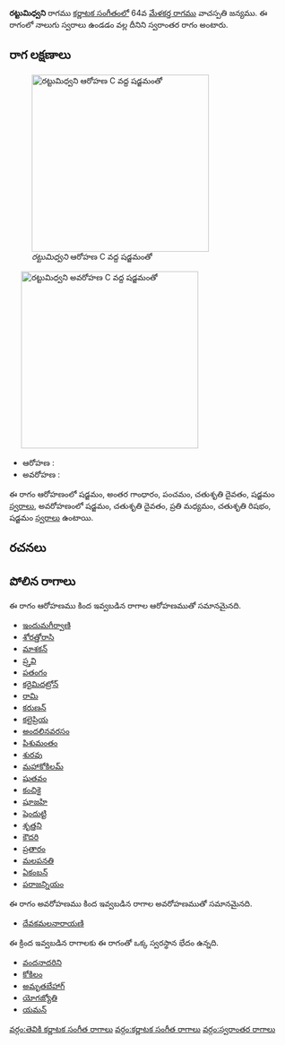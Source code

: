 {{Infobox ragam
	| name          	= రట్టుమిధ్వని
	| synonym	    	= 
	| mela          	= 
	| chakra        	= 
	| janaka        	= 
	| type          	= స్వరాంతర
	| arohanam      	= {{svaraC|S|G3|P|D2|S'}} 
	| avarohanam    	= {{svaraC|S'|D2|M2|R2|S}}
	| jeeva         	=
	| chhaya        	=
	| nyasa         	=
	| vishesha      	= 
	| equivalent  		= 
}}
{{కర్ణాటక సంగీత రాగాలు}}
'''రట్టుమిధ్వని''' రాగము [[కర్ణాటక సంగీతం]]లో 64వ [[మేళకర్త రాగము]] వాచస్పతి జన్యము.  ఈ రాగంలో నాలుగు స్వరాలు ఉండడం వల్ల దీనిని స్వరాంతర రాగం అంటారు.


==రాగ లక్షణాలు==
[[Image:rattumidhvani_ar_kb2wiki.png|thumb|right|316px|''రట్టుమిధ్వని'' ఆరోహణ C వద్ద షడ్జమంతో]]
	[[Image:rattumidhvani_av_kb2wiki.png|thumb|right|316px|''రట్టుమిధ్వని'' అవరోహణ C వద్ద షడ్జమంతో]]

* ఆరోహణ : {{svaraC|S|G3|P|D2|S'}} 
* అవరోహణ : {{svaraC|S'|D2|M2|R2|S}}

ఈ రాగం ఆరోహణంలో షడ్జమం, అంతర గాంధారం, పంచమం, చతుశృతి దైవతం, షడ్జమం [[స్వరాలు]], అవరోహణంలో షడ్జమం, చతుశృతి దైవతం, ప్రతి మధ్యమం, చతుశృతి రిషభం, షడ్జమం [[స్వరాలు]] ఉంటాయి.

==రచనలు==



==పోలిన రాగాలు==
ఈ రాగం ఆరోహణము కింద ఇవ్వబడిన రాగాల ఆరోహణముతో సమానమైనది.
* [[ఇందుమగీర్వాణి]]
* [[శోరత్తోరాసి]]
* [[మాశకన్]]
* [[ప్ర్తవి]]
* [[పతంగం]]
* [[కరైమిదట్రోన్]]
* [[రామి]]
* [[కరుణన్]]
* [[కలైప్రియ]]
* [[అందలినవరసం]]
* [[పిశుమంతం]]
* [[శురవు]]
* [[మహాకోకిలమ్]]
* [[షుతవం]]
* [[కంచికై]]
* [[షూజహి]]
* [[షెందుట్టి]]
* [[శృత్తని]]
* [[కౌదరి]]
* [[ప్రతారం]]
* [[మలపనతి]]
* [[ఏకంబన్]]
* [[పరాజన్నియం]]

ఈ రాగం అవరోహణము కింద ఇవ్వబడిన రాగాల అవరోహణముతో సమానమైనది.
* [[దేవకమలనారాయణి]]

ఈ క్రింద ఇవ్వబడిన రాగాలకు ఈ రాగంతో ఒక్క స్వరస్థాన భేదం ఉన్నది.
* [[వందనాదరిని]]
* [[కోకిలం]]
* [[అమృతబేహాగ్]]
* [[యోగజ్యోతి]]
* [[యమన్]]



[[వర్గం:తెవికి కర్ణాటక సంగీత రాగాలు]]
[[వర్గం:కర్ణాటక సంగీత రాగాలు]]
[[వర్గం:స్వరాంతర రాగాలు]]